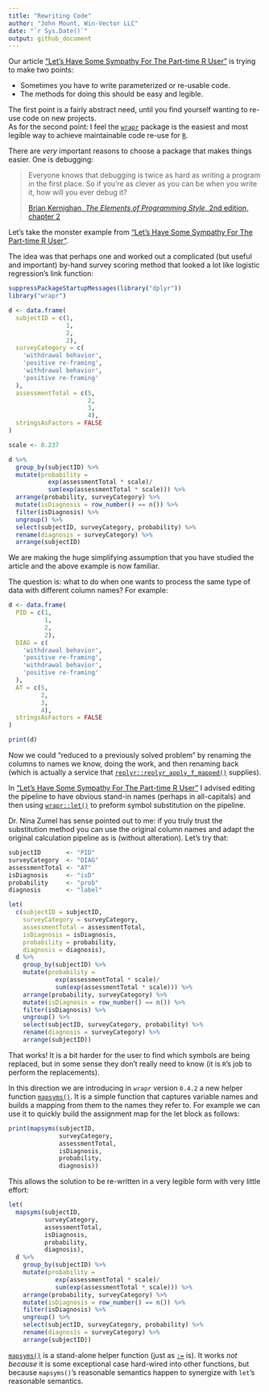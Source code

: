 ```yaml
---
title: "Rewriting Code"
author: "John Mount, Win-Vector LLC"
date: "`r Sys.Date()`"
output: github_document
---
```


Our article ["Let’s Have Some Sympathy For The Part-time R User"](http://www.win-vector.com/blog/2017/08/lets-have-some-sympathy-for-the-part-time-r-user/) is trying to make two points:

 * Sometimes you have to write parameterized or re-usable code.
 * The methods for doing this should be easy and legible.

The first point is a fairly abstract need, until you find yourself wanting to re-use code on 
new projects.  
As for the second point: I feel the [`wrapr`](https://winvector.github.io/wrapr/) package is the easiest and most legible way to achieve maintainable code re-use for [`R`](https://cran.r-project.org).

There are *very* important reasons to choose a package that makes things easier.  One is debugging:

> Everyone knows that debugging is twice as hard as writing a program in the first place. So if you're as clever as you can be when you write it, how will you ever debug it?
> <p/>[Brian Kernighan, *The Elements of Programming Style*, 2nd edition, chapter 2](https://en.wikiquote.org/wiki/Brian_Kernighan)

Let's take the monster example from ["Let’s Have Some Sympathy For The Part-time R User"](http://www.win-vector.com/blog/2017/08/lets-have-some-sympathy-for-the-part-time-r-user/).

The idea was that perhaps one and worked out a complicated (but useful and important)
by-hand survey scoring method that looked a lot like logistic regression's link function:

```r
suppressPackageStartupMessages(library("dplyr"))
library("wrapr")

d <- data.frame(
  subjectID = c(1,                   
                1,
                2,                   
                2),
  surveyCategory = c(
    'withdrawal behavior',
    'positive re-framing',
    'withdrawal behavior',
    'positive re-framing'
  ),
  assessmentTotal = c(5,                 
                      2,
                      3,                  
                      4),
  stringsAsFactors = FALSE
)

scale <- 0.237

d %>%
  group_by(subjectID) %>%
  mutate(probability =
           exp(assessmentTotal * scale)/
           sum(exp(assessmentTotal * scale))) %>%
  arrange(probability, surveyCategory) %>%
  mutate(isDiagnosis = row_number() == n()) %>%
  filter(isDiagnosis) %>%
  ungroup() %>%
  select(subjectID, surveyCategory, probability) %>%
  rename(diagnosis = surveyCategory) %>%
  arrange(subjectID)

```

We are making the huge simplifying assumption that you have studied the article and the above example is now familiar.

The question is: what to do when one wants to process the same type of data with different column names?
For example:

```r

d <- data.frame(
  PID = c(1,                   
          1,
          2,                   
          2),
  DIAG = c(
    'withdrawal behavior',
    'positive re-framing',
    'withdrawal behavior',
    'positive re-framing'
  ),
  AT = c(5,                 
         2,
         3,                  
         4),
  stringsAsFactors = FALSE
)

print(d)
```

Now we could "reduced to a previously solved problem" by renaming the columns to names we know, doing the work, and then renaming back (which is actually a service that [`replyr::replyr_apply_f_mapped()`](https://winvector.github.io/replyr/reference/replyr_apply_f_mapped.html) supplies).

In ["Let’s Have Some Sympathy For The Part-time R User"](http://www.win-vector.com/blog/2017/08/lets-have-some-sympathy-for-the-part-time-r-user/) I advised editing the pipeline to have obvious stand-in names (perhaps in all-capitals) and then using [`wrapr::let()`](https://winvector.github.io/wrapr/reference/let.html) to preform symbol substitution on the pipeline.

Dr. Nina Zumel has sense pointed out to me: if you truly trust the substitution method you can use the original column names and adapt the original calculation pipeline as is (without alteration).  Let's try that:

```r
subjectID       <- "PID"
surveyCategory  <- "DIAG"
assessmentTotal <- "AT"
isDiagnosis     <- "isD"
probability     <- "prob"
diagnosis       <- "label"

let(
  c(subjectID = subjectID,
    surveyCategory = surveyCategory, 
    assessmentTotal = assessmentTotal,
    isDiagnosis = isDiagnosis,
    probability = probability,
    diagnosis = diagnosis),
  d %>%
    group_by(subjectID) %>%
    mutate(probability =
             exp(assessmentTotal * scale)/
             sum(exp(assessmentTotal * scale))) %>%
    arrange(probability, surveyCategory) %>%
    mutate(isDiagnosis = row_number() == n()) %>%
    filter(isDiagnosis) %>%
    ungroup() %>%
    select(subjectID, surveyCategory, probability) %>%
    rename(diagnosis = surveyCategory) %>%
    arrange(subjectID))
```

That works!  It is a bit harder for the user to find which symbols are being replaced, but in some sense they don't really need to know (it is `R`'s job to perform the replacements).

In this direction we are introducing in `wrapr` version `0.4.2` a new helper function [`mapsyms()`](https://winvector.github.io/wrapr/reference/mapsyms.html).  It is a simple function that captures
variable names and builds a mapping from them to the names they refer to.  For example we can use it to quickly build the assignment map for the let block as follows:


```r
print(mapsyms(subjectID,
              surveyCategory, 
              assessmentTotal,
              isDiagnosis,
              probability,
              diagnosis))
```

This allows the solution to be re-written in a very legible form with very little effort:

```r
let(
  mapsyms(subjectID,
          surveyCategory, 
          assessmentTotal,
          isDiagnosis,
          probability,
          diagnosis),
  d %>%
    group_by(subjectID) %>%
    mutate(probability =
             exp(assessmentTotal * scale)/
             sum(exp(assessmentTotal * scale))) %>%
    arrange(probability, surveyCategory) %>%
    mutate(isDiagnosis = row_number() == n()) %>%
    filter(isDiagnosis) %>%
    ungroup() %>%
    select(subjectID, surveyCategory, probability) %>%
    rename(diagnosis = surveyCategory) %>%
    arrange(subjectID))
```

[`mapsyms()`](https://winvector.github.io/wrapr/reference/mapsyms.html) is a stand-alone helper function (just as [`:=`](https://winvector.github.io/wrapr/reference/named_map_builder.html) is).  It works *not because* it is some
exceptional case hard-wired into other functions, but because `mapsyms()`'s reasonable semantics happen to synergize with `let`'s reasonable semantics.

